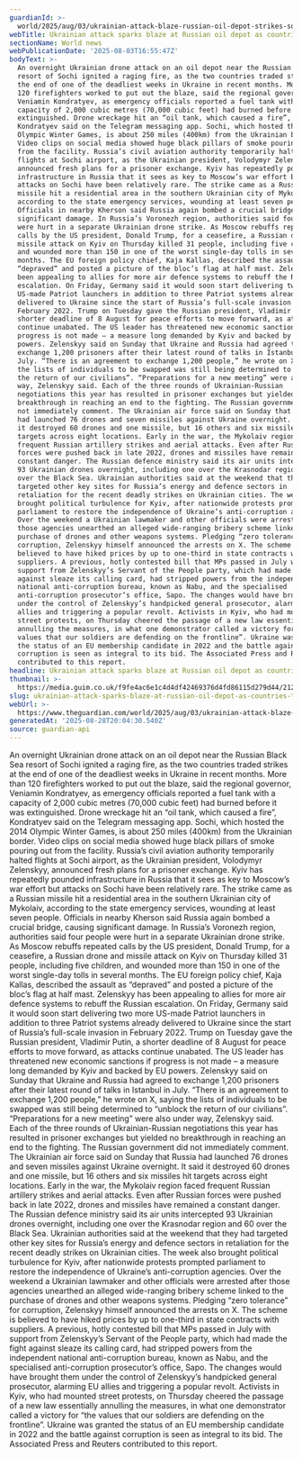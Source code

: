 ```yaml
---
guardianId: >-
  world/2025/aug/03/ukrainian-attack-blaze-russian-oil-depot-strikes-sochi-mykolaiv
webTitle: Ukrainian attack sparks blaze at Russian oil depot as countries trade strikes
sectionName: World news
webPublicationDate: '2025-08-03T16:55:47Z'
bodyText: >-
  An overnight Ukrainian drone attack on an oil depot near the Russian Black Sea
  resort of Sochi ignited a raging fire, as the two countries traded strikes at
  the end of one of the deadliest weeks in Ukraine in recent months. More than
  120 firefighters worked to put out the blaze, said the regional governor,
  Veniamin Kondratyev, as emergency officials reported a fuel tank with a
  capacity of 2,000 cubic metres (70,000 cubic feet) had burned before it was
  extinguished. Drone wreckage hit an “oil tank, which caused a fire”,
  Kondratyev said on the Telegram messaging app. Sochi, which hosted the 2014
  Olympic Winter Games, is about 250 miles (400km) from the Ukrainian border.
  Video clips on social media showed huge black pillars of smoke pouring out
  from the facility. Russia’s civil aviation authority temporarily halted
  flights at Sochi airport, as the Ukrainian president, Volodymyr Zelenskyy,
  announced fresh plans for a prisoner exchange. Kyiv has repeatedly pounded
  infrastructure in Russia that it sees as key to Moscow’s war effort but
  attacks on Sochi have been relatively rare. The strike came as a Russian
  missile hit a residential area in the southern Ukrainian city of Mykolaiv,
  according to the state emergency services, wounding at least seven people.
  Officials in nearby Kherson said Russia again bombed a crucial bridge, causing
  significant damage. In Russia’s Voronezh region, authorities said four people
  were hurt in a separate Ukrainian drone strike. As Moscow rebuffs repeated
  calls by the US president, Donald Trump, for a ceasefire, a Russian drone and
  missile attack on Kyiv on Thursday killed 31 people, including five children,
  and wounded more than 150 in one of the worst single-day tolls in several
  months. The EU foreign policy chief, Kaja Kallas, described the assault as
  “depraved” and posted a picture of the bloc’s flag at half mast. Zelenskyy has
  been appealing to allies for more air defence systems to rebuff the Russian
  escalation. On Friday, Germany said it would soon start delivering two more
  US-made Patriot launchers in addition to three Patriot systems already
  delivered to Ukraine since the start of Russia’s full-scale invasion in
  February 2022. Trump on Tuesday gave the Russian president, Vladimir Putin, a
  shorter deadline of 8 August for peace efforts to move forward, as attacks
  continue unabated. The US leader has threatened new economic sanctions if
  progress is not made – a measure long demanded by Kyiv and backed by EU
  powers. Zelenskyy said on Sunday that Ukraine and Russia had agreed to
  exchange 1,200 prisoners after their latest round of talks in Istanbul in
  July. “There is an agreement to exchange 1,200 people,” he wrote on X, saying
  the lists of individuals to be swapped was still being determined to “unblock
  the return of our civilians”. “Preparations for a new meeting” were also under
  way, Zelenskyy said. Each of the three rounds of Ukrainian-Russian
  negotiations this year has resulted in prisoner exchanges but yielded no
  breakthrough in reaching an end to the fighting. The Russian government did
  not immediately comment. The Ukrainian air force said on Sunday that Russia
  had launched 76 drones and seven missiles against Ukraine overnight. It said
  it destroyed 60 drones and one missile, but 16 others and six missiles hit
  targets across eight locations. Early in the war, the Mykolaiv region faced
  frequent Russian artillery strikes and aerial attacks. Even after Russian
  forces were pushed back in late 2022, drones and missiles have remained a
  constant danger. The Russian defence ministry said its air units intercepted
  93 Ukrainian drones overnight, including one over the Krasnodar region and 60
  over the Black Sea. Ukrainian authorities said at the weekend that they had
  targeted other key sites for Russia’s energy and defence sectors in
  retaliation for the recent deadly strikes on Ukrainian cities. The week also
  brought political turbulence for Kyiv, after nationwide protests prompted
  parliament to restore the independence of Ukraine’s anti-corruption agencies.
  Over the weekend a Ukrainian lawmaker and other officials were arrested after
  those agencies unearthed an alleged wide-ranging bribery scheme linked to the
  purchase of drones and other weapons systems. Pledging “zero tolerance” for
  corruption, Zelenskyy himself announced the arrests on X. The scheme is
  believed to have hiked prices by up to one-third in state contracts with
  suppliers. A previous, hotly contested bill that MPs passed in July with
  support from Zelenskyy’s Servant of the People party, which had made the fight
  against sleaze its calling card, had stripped powers from the independent
  national anti-corruption bureau, known as Nabu, and the specialised
  anti-corruption prosecutor’s office, Sapo. The changes would have brought them
  under the control of Zelenskyy’s handpicked general prosecutor, alarming EU
  allies and triggering a popular revolt. Activists in Kyiv, who had mounted
  street protests, on Thursday cheered the passage of a new law essentially
  annulling the measures, in what one demonstrator called a victory for “the
  values that our soldiers are defending on the frontline”. Ukraine was granted
  the status of an EU membership candidate in 2022 and the battle against
  corruption is seen as integral to its bid. The Associated Press and Reuters
  contributed to this report.
headline: Ukrainian attack sparks blaze at Russian oil depot as countries trade strikes
thumbnail: >-
  https://media.guim.co.uk/f9fe4ac6e1c4d4df42469376d4fd86115d279d44/212_0_4850_3881/500.jpg
slug: ukrainian-attack-sparks-blaze-at-russian-oil-depot-as-countries-trade-strikes
webUrl: >-
  https://www.theguardian.com/world/2025/aug/03/ukrainian-attack-blaze-russian-oil-depot-strikes-sochi-mykolaiv
generatedAt: '2025-08-28T20:04:30.540Z'
source: guardian-api
---
```

An overnight Ukrainian drone attack on an oil depot near the Russian Black Sea resort of Sochi ignited a raging fire, as the two countries traded strikes at the end of one of the deadliest weeks in Ukraine in recent months. More than 120 firefighters worked to put out the blaze, said the regional governor, Veniamin Kondratyev, as emergency officials reported a fuel tank with a capacity of 2,000 cubic metres (70,000 cubic feet) had burned before it was extinguished. Drone wreckage hit an “oil tank, which caused a fire”, Kondratyev said on the Telegram messaging app. Sochi, which hosted the 2014 Olympic Winter Games, is about 250 miles (400km) from the Ukrainian border. Video clips on social media showed huge black pillars of smoke pouring out from the facility. Russia’s civil aviation authority temporarily halted flights at Sochi airport, as the Ukrainian president, Volodymyr Zelenskyy, announced fresh plans for a prisoner exchange. Kyiv has repeatedly pounded infrastructure in Russia that it sees as key to Moscow’s war effort but attacks on Sochi have been relatively rare. The strike came as a Russian missile hit a residential area in the southern Ukrainian city of Mykolaiv, according to the state emergency services, wounding at least seven people. Officials in nearby Kherson said Russia again bombed a crucial bridge, causing significant damage. In Russia’s Voronezh region, authorities said four people were hurt in a separate Ukrainian drone strike. As Moscow rebuffs repeated calls by the US president, Donald Trump, for a ceasefire, a Russian drone and missile attack on Kyiv on Thursday killed 31 people, including five children, and wounded more than 150 in one of the worst single-day tolls in several months. The EU foreign policy chief, Kaja Kallas, described the assault as “depraved” and posted a picture of the bloc’s flag at half mast. Zelenskyy has been appealing to allies for more air defence systems to rebuff the Russian escalation. On Friday, Germany said it would soon start delivering two more US-made Patriot launchers in addition to three Patriot systems already delivered to Ukraine since the start of Russia’s full-scale invasion in February 2022. Trump on Tuesday gave the Russian president, Vladimir Putin, a shorter deadline of 8 August for peace efforts to move forward, as attacks continue unabated. The US leader has threatened new economic sanctions if progress is not made – a measure long demanded by Kyiv and backed by EU powers. Zelenskyy said on Sunday that Ukraine and Russia had agreed to exchange 1,200 prisoners after their latest round of talks in Istanbul in July. “There is an agreement to exchange 1,200 people,” he wrote on X, saying the lists of individuals to be swapped was still being determined to “unblock the return of our civilians”. “Preparations for a new meeting” were also under way, Zelenskyy said. Each of the three rounds of Ukrainian-Russian negotiations this year has resulted in prisoner exchanges but yielded no breakthrough in reaching an end to the fighting. The Russian government did not immediately comment. The Ukrainian air force said on Sunday that Russia had launched 76 drones and seven missiles against Ukraine overnight. It said it destroyed 60 drones and one missile, but 16 others and six missiles hit targets across eight locations. Early in the war, the Mykolaiv region faced frequent Russian artillery strikes and aerial attacks. Even after Russian forces were pushed back in late 2022, drones and missiles have remained a constant danger. The Russian defence ministry said its air units intercepted 93 Ukrainian drones overnight, including one over the Krasnodar region and 60 over the Black Sea. Ukrainian authorities said at the weekend that they had targeted other key sites for Russia’s energy and defence sectors in retaliation for the recent deadly strikes on Ukrainian cities. The week also brought political turbulence for Kyiv, after nationwide protests prompted parliament to restore the independence of Ukraine’s anti-corruption agencies. Over the weekend a Ukrainian lawmaker and other officials were arrested after those agencies unearthed an alleged wide-ranging bribery scheme linked to the purchase of drones and other weapons systems. Pledging “zero tolerance” for corruption, Zelenskyy himself announced the arrests on X. The scheme is believed to have hiked prices by up to one-third in state contracts with suppliers. A previous, hotly contested bill that MPs passed in July with support from Zelenskyy’s Servant of the People party, which had made the fight against sleaze its calling card, had stripped powers from the independent national anti-corruption bureau, known as Nabu, and the specialised anti-corruption prosecutor’s office, Sapo. The changes would have brought them under the control of Zelenskyy’s handpicked general prosecutor, alarming EU allies and triggering a popular revolt. Activists in Kyiv, who had mounted street protests, on Thursday cheered the passage of a new law essentially annulling the measures, in what one demonstrator called a victory for “the values that our soldiers are defending on the frontline”. Ukraine was granted the status of an EU membership candidate in 2022 and the battle against corruption is seen as integral to its bid. The Associated Press and Reuters contributed to this report.
